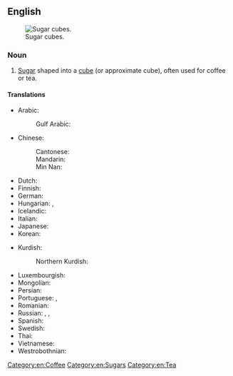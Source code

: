 ==English==
[[Image:Sugarcubes.jpg|thumb|Sugar cubes.]]

===Noun===
{{en-noun}}

# [[sugar|Sugar]] shaped into a [[cube]] (or approximate cube), often used for coffee or tea.

====Translations====
{{trans-top|sugar shaped in cubes}}
* Arabic:
*: Gulf Arabic: {{t|afb|قند|m|tr=qand}}
* Chinese:
*: Cantonese: {{t|yue|方糖|tr=fong1 tong4|sc=Hani}}
*: Mandarin: {{t+|cmn|方糖|tr=fāngtáng|sc=Hani}}
*: Min Nan: {{t|nan|角糖|tr=kak-thn̂g|sc=Hani}}
* Dutch: {{t+|nl|suikerklontje}}
* Finnish: {{t+|fi|sokeripala}}
* German: {{t+|de|Zuckerwürfel|m}}
* Hungarian: {{t+|hu|kockacukor}}, {{t|hu|mokkacukor}}
* Icelandic: {{t|is|sykurmoli|m}}
* Italian: {{t+|it|zolletta|f}}
* Japanese: {{t|ja|角砂糖|tr=かくざとう, kakuzatō|sc=Jpan}}
* Korean: {{t|ko|각설탕|sc=Kore}}
{{trans-mid}}
* Kurdish:
*: Northern Kurdish: {{t|kmr|şekirê kabikî}}
* Luxembourgish: {{t+|lb|Stéckerzocker|m}}
* Mongolian: {{t+|mn|ёотон|sc=Cyrl}}
* Persian: {{t+|fa|قند|tr=qand|sc=fa-Arab}}
* Portuguese: {{t|pt|[[cubo]] [[de]] [[açúcar]]|m}}, {{t|pt|[[torrão]] [[de]] [[açúcar]]|m}}
* Romanian: {{t+|ro|zahăr cubic|n}}
* Russian: {{t+|ru|кусково́й са́хар|m}}, {{t|ru|са́хар рафина́д|m}}, {{t|ru|пилёный са́хар|m}}
* Spanish: {{t|es|terrón de azúcar|m}}
* Swedish: {{t+|sv|sockerbit|c}}
* Thai: {{t|th|น้ำตาลก้อน}}
* Vietnamese: {{t|vi|đường cục}}
* Westrobothnian: {{t|gmq-bot|sókkerbetta|m}}
{{trans-bottom}}

[[Category:en:Coffee]]
[[Category:en:Sugars]]
[[Category:en:Tea]]